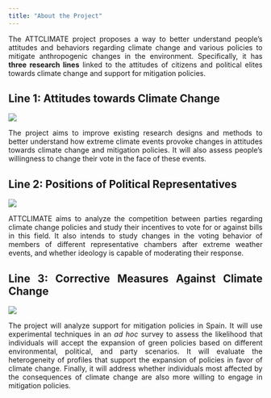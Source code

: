 ```yaml
---
title: "About the Project"
---
```


::: {style="text-align: justify"}
The ATTCLIMATE project proposes a way to better understand people's attitudes and behaviors regarding climate change and various policies to mitigate anthropogenic changes in the environment. Specifically, it has **three research lines** linked to the attitudes of citizens and political elites towards climate change and support for mitigation policies.

## Line 1: Attitudes towards Climate Change

![](img/volca.jpeg)

The project aims to improve existing research designs and methods to better understand how extreme climate events provoke changes in attitudes towards climate change and mitigation policies. It will also assess people's willingness to change their vote in the face of these events.

## Line 2: Positions of Political Representatives

![](img/votacio.jpg)

ATTCLIMATE aims to analyze the competition between parties regarding climate change policies and study their incentives to vote for or against bills in this field. It also intends to study changes in the voting behavior of members of different representative chambers after extreme weather events, and whether ideology is capable of moderating their response.

## Line 3: Corrective Measures Against Climate Change

![](img/mani.jpeg)

The project will analyze support for mitigation policies in Spain. It will use experimental techniques in an *ad hoc* survey to assess the likelihood that individuals will accept the expansion of green policies based on different environmental, political, and party scenarios. It will evaluate the heterogeneity of profiles that support the expansion of policies in favor of climate change. Finally, it will address whether individuals most affected by the consequences of climate change are also more willing to engage in mitigation policies.
:::
